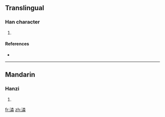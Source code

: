 ==Translingual==

===Han character===
{{Han char|rn=85|rad=水|as=12|sn=15|four=|canj=水木木木 (EDDD)}}

# {{defn|Han|sort=水12}}

====References====
* {{Han ref|kx=0651.060|dkj=18297|hdz=31737.060|uh=6F79|ud=28537}}

----

==Mandarin==

===Hanzi===
{{cmn-hanzi|pin=[[chán]] ([[chan2]])|wg=ch'an<sup>2</sup>}}

# {{defn|Mandarin}}

[[fr:潹]]
[[zh:潹]]